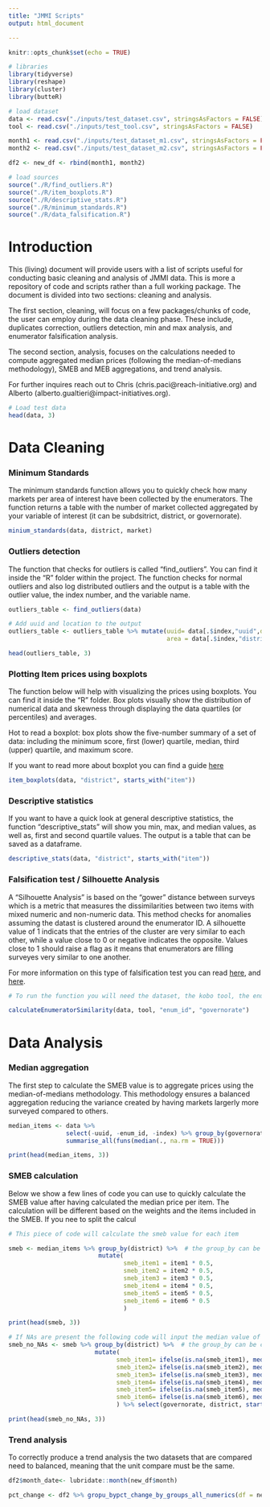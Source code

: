 ```yaml
---
title: "JMMI Scripts"
output: html_document

---
```



```r
knitr::opts_chunk$set(echo = TRUE)

# libraries
library(tidyverse)
library(reshape)
library(cluster)
library(butteR)

# load dataset
data <- read.csv("./inputs/test_dataset.csv", stringsAsFactors = FALSE)
tool <- read.csv("./inputs/test_tool.csv", stringsAsFactors = FALSE)

month1 <- read.csv("./inputs/test_dataset_m1.csv", stringsAsFactors = FALSE)
month2 <- read.csv("./inputs/test_dataset_m2.csv", stringsAsFactors = FALSE)

df2 <- new_df <- rbind(month1, month2) 

# load sources
source("./R/find_outliers.R")
source("./R/item_boxplots.R")
source("./R/descriptive_stats.R")
source("./R/minimum_standards.R")
source("./R/data_falsification.R")

```

# Introduction

This (living) document will provide users with a list of scripts useful for conducting basic cleaning and analysis of JMMI data. This is more a repository of code and scripts rather than a full working package. The document is divided into two sections: cleaning and analysis. 

The first section, cleaning, will focus on a few packages/chunks of code, the user can employ during the data cleaning phase. These include, duplicates correction, outliers detection, min and max analysis, and enumerator falsification analysis. 

The second section, analysis, focuses on the calculations needed to compute aggregated median prices (following the median-of-medians methodology), SMEB and MEB aggregations, and trend analysis.

For further inquires reach out to Chris (chris.paci@reach-initiative.org) and Alberto (alberto.gualtieri@impact-initiatives.org).

```r
# Load test data
head(data, 3)
```
# Data Cleaning

### Minimum Standards

The minimum standards function allows you to quickly check how many markets per area of interest have been collected by the enumerators. The function returns a table with the number of market collected aggregated by your variable of interest (it can be subdsitrict, district, or governorate).

```r
minium_standards(data, district, market)

```

### Outliers detection

The function that checks for outliers is called "find_outliers". You can find it inside the "R" folder within the project. The function checks for normal outliers and also log distributed outliers and the output is a table with the outlier value, the index number, and the variable name.

```r
outliers_table <- find_outliers(data)

# Add uuid and location to the output
outliers_table <- outliers_table %>% mutate(uuid= data[.$index,"uuid",drop=T],
                                            area = data[.$index,"district",drop=T])

head(outliers_table, 3)

```



### Plotting Item prices using boxplots

The function below will help with visualizing the prices using boxplots. You can find it inside the "R" folder. Box plots visually show the distribution of numerical data and skewness through displaying the data quartiles (or percentiles) and averages. 

Hot to read a boxplot: box plots show the five-number summary of a set of data: including the minimum score, first (lower) quartile, median, third (upper) quartile, and maximum score.

If you want to read more about boxplot you can find a guide [here](https://www.simplypsychology.org/boxplots.html)


```r
item_boxplots(data, "district", starts_with("item"))


```

### Descriptive statistics

If you want to have a quick look at general descriptive statistics, the function "descriptive_stats" will show you min, max, and median values, as well as, first and second quartile values. The output is a table that can be saved as a dataframe.

```r

descriptive_stats(data, "district", starts_with("item"))

```

### Falsification test / Silhouette Analysis

A "Silhouette Analysis" is based on the "gower" distance between surveys which is a metric that measures the dissimilarities between two items with mixed numeric and non-numeric data. This method checks for anomalies assuming the datast is clustered around the enumerator ID. A silhouette value of 1 indicats that the entries of the cluster are very similar to each other, while a value close to 0 or negative indicates the opposite. Values close to 1 should raise a flag as it means that enumerators are filling surveyes very similar to one another.

For more information on this type of falsification test you can read [here](https://en.wikipedia.org/wiki/Silhouette_(clustering)), and [here](https://medium.com/@rumman1988/clustering-categorical-and-numerical-datatype-using-gower-distance-ab89b3aa90d9).

```r
# To run the function you will need the dataset, the kobo tool, the enumerator_id or enumerator_name colun, and and admin column

calculateEnumeratorSimilarity(data, tool, "enum_id", "governorate")

```
# Data Analysis

### Median aggregation

The first step to calculate the SMEB value is to aggregate prices using the median-of-medians methodology. This methodology ensures a balanced aggregation reducing the variance created by having markets largerly more surveyed compared to others.

```r

median_items <- data %>%                                                                            # full dataset
                select(-uuid, -enum_id, -index) %>% group_by(governorate, district, market) %>%     # select only the items and aggregation columns
                summarise_all(funs(median(., na.rm = TRUE)))                                        # aggregate by median

print(head(median_items, 3))

```

### SMEB calculation

Below we show a few lines of code you can use to quickly calculate the SMEB value after having calculated the median price per item. The calculation will be different based on the weights and the items included in the SMEB. If you nee to split the calcul

```r
# This piece of code will calculate the smeb value for each item

smeb <- median_items %>% group_by(district) %>%  # the group_by can be changed based on the aggregation level you desire
                         mutate(
                                smeb_item1 = item1 * 0.5,
                                smeb_item2 = item2 * 0.5,
                                smeb_item3 = item3 * 0.5,
                                smeb_item4 = item4 * 0.5,
                                smeb_item5 = item5 * 0.5,
                                smeb_item6 = item6 * 0.5
                                ) 

print(head(smeb, 3))

# If NAs are present the following code will input the median value of the district of govenorate of choice to fill the blank
smeb_no_NAs <- smeb %>% group_by(district) %>%  # the group_by can be changed based on what median value you want to input
                        mutate(
                              smeb_item1= ifelse(is.na(smeb_item1), median(smeb_item1, na.rm=T), smeb_item1),
                              smeb_item2= ifelse(is.na(smeb_item2), median(smeb_item2, na.rm=T), smeb_item2),
                              smeb_item3= ifelse(is.na(smeb_item3), median(smeb_item3, na.rm=T), smeb_item3),
                              smeb_item4= ifelse(is.na(smeb_item4), median(smeb_item4, na.rm=T), smeb_item4),
                              smeb_item5= ifelse(is.na(smeb_item5), median(smeb_item5, na.rm=T), smeb_item5),
                              smeb_item6= ifelse(is.na(smeb_item6), median(smeb_item6, na.rm=T), smeb_item6)
                              ) %>% select(governorate, district, starts_with("smeb"))

print(head(smeb_no_NAs, 3))

```

### Trend analysis

To correctly produce a trend analysis the two datasets that are compared need to balanced, meaning that the unit compare must be the same. 

```r

df2$month_date<- lubridate::month(new_df$month)

pct_change <- df2 %>% gropu_bypct_change_by_groups_all_numerics(df = new_df,group_var = district, time_id = month_date)


```

